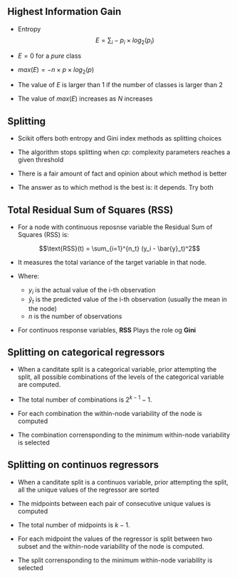 ## Highest Information Gain

-   Entropy $$E = \sum_i -p_i \times log_2(p_i) $$

-   $E=0$ for a *pure* class

-   $max(E) = -n \times p \times log_2(p)$

-   The value of $E$ is larger than 1 if the number of classes is larger than 2

-   The value of $max(E)$ increases as $N$ increases


## Splitting

-   Scikit offers both entropy and Gini index methods as splitting choices

-   The algorithm stops splitting when $cp$: complexity parameters reaches a given threshold

-   There is a fair amount of fact and opinion about which method is better

-   The answer as to which method is the best is: it depends. Try both

## Total Residual Sum of Squares (RSS)

-   For a node with continuous reposnse variable the Residual Sum of Squares (RSS) is:

$$\text{RSS}(t) = \sum_{i=1}^{n_t} (y_i - \bar{y}_t)^2$$

-   It measures the total variance of the target variable in that node.

-   Where: ​

    -   $y_i$ is the actual value of the i-th observation
    -   $\hat{y}_t$ is the predicted value of the i-th observation (usually the mean in the node)
    -   $n$ is the number of observations

- For continuos response variables, __RSS__ Plays the role og __Gini__ 


## Splitting on categorical regressors

-   When a canditate split is a categorical variable, prior attempting the split, all possible combinations of the levels of the categorical variable are computed.

-   The total number of combinations is $2^{k-1}-1$.

-   For each combination the within-node variability of the node is computed

-   The combination corrensponding to the minimum within-node variability is selected

## Splitting on continuos regressors

-   When a canditate split is a continuos variable, prior attempting the split, all the unique values of the regressor are sorted

-   The midpoints between each pair of consecutive unique values is computed

-   The total number of midpoints is $k-1$.

-   For each midpoint the values of the regressor is split between two subset and the within-node variability of the node is computed.

-   The split corrensponding to the minimum within-node variability is selected

